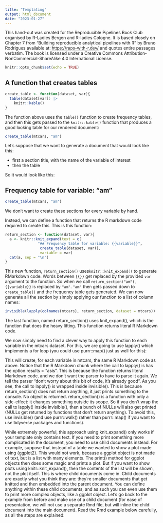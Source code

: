 ```yaml
---
title: "Templating"
output: html_document
date: "2023-01-27"
---
```


This hand-out was created for the Reproducible Pipelines Book Club organised by R-Ladies Bergen and R-ladies Cologne. It is based closely on Chapter 7 from "Building reproducible analytical pipelines with R" by Bruno Rodrigues available at: <https://raps-with-r.dev/> and quotes entire passages verbatim. The book is licensed under a Creative Commons Attribution-NonCommercial-ShareAlike 4.0 International License.

```r
knitr::opts_chunk$set(echo = TRUE)
```

## A function that creates tables

```r
create_table <- function(dataset, var){
  table(dataset[var]) |>
    knitr::kable()
}
```

The function above uses the `table()` function to create  frequency tables, and then this gets passed to the `knitr::kable()` function that produces a good looking table for our rendered document:

```r
create_table(mtcars, "am")
```

Let’s suppose that we want to generate a document that would
look like this:

- first a section title, with the name of the variable of interest
- then the table

So it would look like this:

## Frequency table for variable: "am"

```r
create_table(mtcars, "am")
```

We don’t want to create these sections for every variable by hand.

Instead, we can define a function that returns the R markdown code required to create this. This is this function:

```r
return_section <- function(dataset, var){
  a <- knitr::knit_expand(text = c(
               "## Frequency table for variable: {{variable}}",
                create_table(dataset, var)),
                variable = var)
  cat(a, sep = "\n")
}
```

This new function, `return_section()` uses`knitr::knit_expand()` to generate RMarkdown code. Words between `{{}}` get replaced by the provided `var` argument to the function. So when we call `return_section("am")`, `{{variable}}` is replaced by `"am"`. `"am"` then gets passed down to `create_table()` and the frequency table gets generated. We can now generate all the section by simply applying our function to a list of column names:

```r

invisible(lapply(colnames(mtcars), return_section, dataset = mtcars))

```

The last function, named return_section() uses knit_expand(), which is the function that does the heavy lifting. This function returns literal R Markdown code. 

We now simply need to find a clever way to apply this function to each variable in the mtcars dataset. For this, we are going to use lapply() which implements a for loop (you could use purrr::map() just as well for this):

This will create, for each variable in mtcars, the same R Markdown code as above. Notice that the R Markdown chunk where the call to lapply() is has the option results = "asis". This is because the function returns literal Markdown code, and we don’t want the parser to have to parse it again. We tell the parser “don’t worry about this bit of code, it’s already good”. As you see, the call to lapply() is wrapped inside invisible(). This is because return_section() does not return anything, it just prints something to the console. No object is returned. return_section() is a function with only a side-effect: it changes something outside its scope. So if you don’t wrap the call to lapply() inside invisible(), then a bunch of NULLs will also get printed (NULLs get returned by functions that don’t return anything). To avoid this, use invisible() (and use purrr::walk() rather than purrr::map() if you want to use tidyverse packages and functions).

While extremely powerful, this approach using knit_expand() only works if your template only contains text. If you need to print something more complicated in the document, you need to use child documents instead. For example, suppose that instead of a table we wanted to show a plot made using {ggplot2}. This would not work, because a ggplot object is not made of text, but is a list with many elements. The print() method for ggplot objects then does some magic and prints a plot. But if you want to show plots using knitr::knit_expand(), then the contents of the list will be shown, not the plot itself. This is where child documents come in. Child documents are exactly what you think they are: they’re smaller documents that get knitted and then embedded into the parent document. You can define anything within these child documents, and as such you can even use them to print more complex objects, like a ggplot object. Let’s go back to the example from before and make use of a child document (for ease of presentation, we will not use a separate Rmd file, but will inline the child document into the main document). Read the Rmd example below carefully, as all the steps are explained: